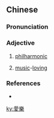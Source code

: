{{also|爱乐}}
==Chinese==
{{zh-forms|s=爱乐}}

===Pronunciation===
{{zh-pron
|m=àiyuè
|mn=ài-ga̍k
|cat=a
}}

===Adjective===
{{zh-adj}}

# {{lb|zh|attributive}} [[philharmonic]]
# {{lb|zh|attributive}} [[music]]-[[loving]]

===References===
* {{pedialite|紐約愛樂|lang=zh}}

[[ky:愛樂]]